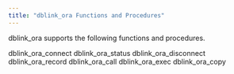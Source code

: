 ```yaml
---
title: "dblink_ora Functions and Procedures"
---
```


<div id="dblink_ora_functions_and_procedures" class="registered_link"></div>


dblink\_ora supports the following functions and procedures.

<div class="toctree" maxdepth="3">

dblink\_ora\_connect dblink\_ora\_status dblink\_ora\_disconnect dblink\_ora\_record dblink\_ora\_call dblink\_ora\_exec dblink\_ora\_copy

</div>
